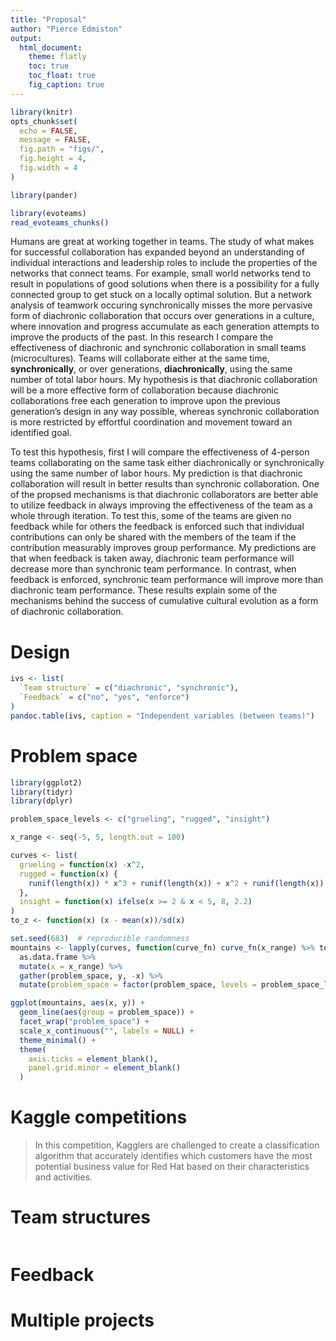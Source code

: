 ```yaml
---
title: "Proposal"
author: "Pierce Edmiston"
output:
  html_document:
    theme: flatly
    toc: true
    toc_float: true
    fig_caption: true
---
```


```r
library(knitr)
opts_chunk$set(
  echo = FALSE,
  message = FALSE,
  fig.path = "figs/",
  fig.height = 4,
  fig.width = 4
)

library(pander)
```

```r
library(evoteams)
read_evoteams_chunks()
```

Humans are great at working together in teams. The study of what makes for successful collaboration has expanded beyond an understanding of individual interactions and leadership roles to include the properties of the networks that connect teams. For example, small world networks tend to result in populations of good solutions when there is a possibility for a fully connected group to get stuck on a locally optimal solution. But a network analysis of teamwork occuring synchronically misses the more pervasive form of diachronic collaboration that occurs over generations in a culture, where innovation and progress accumulate as each generation attempts to improve the products of the past. In this research I compare the effectiveness of diachronic and synchronic collaboration in small teams (microcultures). Teams will collaborate either at the same time, **synchronically**, or over generations, **diachronically**, using the same number of total labor hours. My hypothesis is that diachronic collaboration will be a more effective form of collaboration because diachronic collaborations free each generation to improve upon the previous generation's design in any way possible, whereas synchronic collaboration is more restricted by effortful coordination and movement toward an identified goal.

To test this hypothesis, first I will compare the effectiveness of 4-person teams collaborating on the same task either diachronically or synchronically using the same number of labor hours. My prediction is that diachronic collaboration will result in better results than synchronic collaboration. One of the propsed mechanisms is that diachronic collaborators are better able to utilize feedback in always improving the effectiveness of the team as a whole through iteration. To test this, some of the teams are given no feedback while for others the feedback is enforced such that individual contributions can only be shared with the members of the team if the contribution measurably improves group performance. My predictions are that when feedback is taken away, diachronic team performance will decrease more than synchronic team performance. In contrast, when feedback is enforced, synchronic team performance will improve more than diachronic team performance. These results explain some of the mechanisms behind the success of cumulative cultural evolution as a form of diachronic collaboration.

# Design

```r
ivs <- list(
  `Team structure` = c("diachronic", "synchronic"),
  `Feedback` = c("no", "yes", "enforce")
)
pandoc.table(ivs, caption = "Independent variables (between teams)")
```

# Problem space

```r
library(ggplot2)
library(tidyr)
library(dplyr)

problem_space_levels <- c("grueling", "rugged", "insight")

x_range <- seq(-5, 5, length.out = 100)

curves <- list(
  grueling = function(x) -x^2, 
  rugged = function(x) {
    runif(length(x)) * x^3 + runif(length(x)) + x^2 + runif(length(x))
  },
  insight = function(x) ifelse(x >= 2 & x < 5, 8, 2.2)
)
to_z <- function(x) (x - mean(x))/sd(x)

set.seed(683)  # reproducible randomness
mountains <- lapply(curves, function(curve_fn) curve_fn(x_range) %>% to_z) %>%
  as.data.frame %>%
  mutate(x = x_range) %>%
  gather(problem_space, y, -x) %>%
  mutate(problem_space = factor(problem_space, levels = problem_space_levels))

ggplot(mountains, aes(x, y)) +
  geom_line(aes(group = problem_space)) +
  facet_wrap("problem_space") +
  scale_x_continuous("", labels = NULL) +
  theme_minimal() +
  theme(
    axis.ticks = element_blank(),
    panel.grid.minor = element_blank()
  )
```

# Kaggle competitions

> In this competition, Kagglers are challenged to create a classification algorithm that accurately identifies which customers have the most potential business value for Red Hat based on their characteristics and activities.

# Team structures

```r
```

# Feedback

# Multiple projects

```r
```
